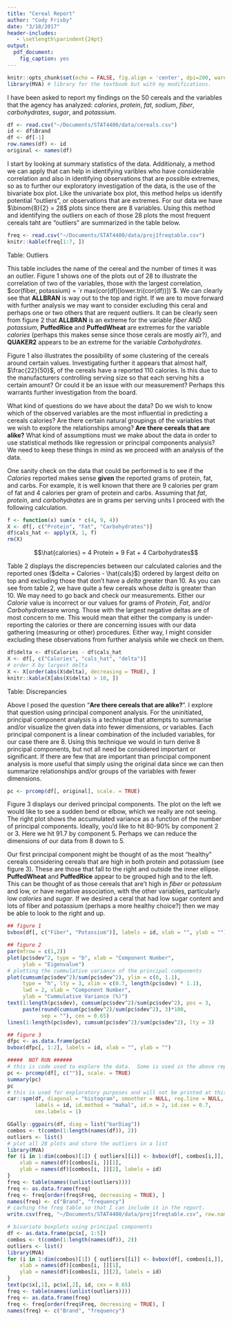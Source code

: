 ```yaml
---
title: "Cereal Report"
author: "Cody Frisby"
date: "3/18/2017"
header-includes:
   - \setlength\parindent{24pt}
output:
  pdf_document:
    fig_caption: yes
---
```


```r
knitr::opts_chunk$set(echo = FALSE, fig.align = 'center', dpi=200, warning=F, message=F, cache = TRUE)
library(MVA) # library for the textbook but with my modifications.
```

  I have been asked to report my findings on the 50 cereals and the variables that the agency has analyzed: *calories*, *protein*, *fat*, *sodium*, *fiber*, *carbohydrates*, *sugar*, and *potassium*.  

```r
df <- read.csv("~/Documents/STAT4400/data/cereals.csv")
id <- df$Brand
df <- df[-1]
row.names(df) <- id
original <- names(df)
```

I start by looking at summary statistics of the data.  Additionaly, a method we can apply that can help in identifying varibles who have considerable correlation and also in identifying observations that are possible extremes, so as to further our exploratory investigation of the data, is the use of the bivariate box plot.  Like the univariate box plot, this method helps us identify potential "outliers", or observations that are extremes.  For our data we have $\binom{8}{2} = 28$ plots since there are 8 variables.  Using this method and identifying the outliers on each of those 28 plots the most frequent cereals taht are "outliers" are summarized in the table below.  

```r
freq <- read.csv("~/Documents/STAT4400/data/proj1freqtable.csv")
knitr::kable(freq[1:7, ])
```

Table: Outliers
  
This table includes the name of the cereal and the number of times it was an outlier.  Figure 1 shows one of the plots out of 28 to illustrate the correlation of two of the variables, those with the largest correlation, $cor(fiber, potassium) = `r max(cor(df)[lower.tri(cor(df))])`$.  We can clearly see that **ALLBRAN** is way out to the top and right.  If we are to move forward with further analysis we may want to consider excluding this ceral and perhaps one or two others that are requent outliers.  It can be clearly seen from figure 2 that **ALLBRAN** is an extreme for the variable *fiber* AND *potassium*, **PuffedRice** and **PuffedWheat** are extremes for the variable *calories* (perhaps this makes sense since those cerals are mostly air?), and **QUAKER2** appears to be an extreme for the variable *Carbohydrates*.      

Figure 1 also illustrates the possibility of some clustering of the cereals around certain values.  Investigating further it appears that almost half, $\frac{22}{50}$, of the cereals have a reported 110 calories.  Is this due to the manufacturers controlling serving size so that each serving hits a certain amount?  Or could it be an issue with our measurement?  Perhaps this warrants further investigation from the board.  

What kind of questions do we have about the data?  Do we wish to know which of the observed variables are the most influential in predicting a cereals calories?  Are there certain natural groupings of the variables that we wish to explore the relationships among?  **Are there cereals that are alike?**  What kind of assumptions must we make about the data in order to use statistical methods like regression or principal components analysis?  We need to keep these things in mind as we proceed with an analysis of the data.  

One sanity check on the data that could be performed is to see if the *Calories* reported makes sense **given** the reported grams of protein, fat, and carbs.  For example, it is well known that there are 9 calories per gram of fat and 4 calories per gram of protein and carbs.  Assuming that *fat*, *protein*, and *carbohydrates* are in grams per serving units I proceed with the following calculation.  

```r
f <- function(x) sum(x * c(4, 9, 4))
X <- df[, c("Protein", "Fat", "Carbohydrates")]
df$cals_hat <- apply(X, 1, f)
rm(X)
```

$$\hat{calories} = 4  Protein + 9  Fat + 4  Carbohydrates$$  

Table 2 displays the discrepencies between our calculated calories and the reported ones ($delta = Calories - \hat{cals}$) ordered by largest *delta* on top and excluding those that don't have a *delta* greater than 10.  As you can see from table 2, we have quite a few cereals whose *delta* is greater than 10.  We may need to go back and check our measurements.  Either our *Calorie* value is incorrect or our values for grams of *Protein*, *Fat*, and/or *Carbohydrates*are wrong.  Those with the largest negative deltas are of most concern to me.  This would mean that either the company is under-reporting the calories or there are concerning issues with our data gathering (measuring or other) procedures.  Either way, I might consider excluding these observations from further analysis while we check on them.  


```r
df$delta <- df$Calories - df$cals_hat
X <- df[, c("Calories", "cals_hat", "delta")]
# order X by largest delta
X <- X[order(abs(X$delta), decreasing = TRUE), ]
knitr::kable(X[abs(X$delta) > 10, ])
```

Table: Discrepancies

Above I posed the question "**Are there cereals that are alike?**".  I explore that question using principal component analysis.  For the uninitiated, principal component analysis is a technique that attempts to summarise and/or visualize the given data into fewer dimensions, or variables.  Each principal component is a linear combination of the included variables, for our case there are 8.  Using this technique we would in turn derive 8 principal components, but not all need be considered important or significant.  If there are few that are important than principal component analysis is more useful that simply using the original data since we can then summarize relationships and/or groups of the variables with fewer dimensions.  

```r
pc <- prcomp(df[, original], scale. = TRUE)
```

Figure 3 displays our derived principal components.  The plot on the left we would like to see a sudden bend or elbow, which we really are not seeing.  The right plot shows the accumulated variance as a function of the number of principal components.  Ideally, you'd like to hit 80-90% by component 2 or 3.  Here we hit 91.7 by component 5.  Perhaps we can reduce the dimensions of our data from 8 down to 5.  

Our first principal component might be thought of as the most "healthy" cereals considering cereals that are high in both protein and potassium (see figure 3).  These are those that fall to the right and outside the inner ellipse.  **PuffedWheat** and **PuffedRice** appear to be grouped high and to the left.  This can be thought of as those cereals that are't high in *fiber* or *potassium* and low, or have negative association, with the other variables, particularly low *calories* and *sugar*.  If we desired a ceral that had low sugar content and lots of fiber and potassium (perhaps a more healthy choice?) then we may be able to look to the right and up.  


```r
## figure 1
bvbox(df[, c("Fiber", "Potassium")], labels = id, xlab = "", ylab = "")
```


```r
## figure 2
par(mfrow = c(1,2))
plot(pc$sdev^2, type = "b", xlab = "Component Number", 
     ylab = "Eigenvalue")
# plotting the cummulative variance of the principal components
plot(cumsum(pc$sdev^2)/sum(pc$sdev^2), ylim = c(0, 1.1), 
     type = "h", lty = 3, xlim = c(0.7, length(pc$sdev) * 1.1), 
     lwd = 2, xlab = "Component Number", 
     ylab = "Cummulative Variance (%)")
text(1:length(pc$sdev), cumsum(pc$sdev^2)/sum(pc$sdev^2), pos = 3, 
     paste(round(cumsum(pc$sdev^2)/sum(pc$sdev^2), 3)*100, 
           sep = ""), cex = 0.65)
lines(1:length(pc$sdev), cumsum(pc$sdev^2)/sum(pc$sdev^2), lty = 3)
```



```r
## figure 3
dfpc <- as.data.frame(pc$x)
bvbox(dfpc[, 1:2], labels = id, xlab = "", ylab = "")
```



```r
#####  NOT RUN ######
# this is code used to explore the data.  Some is used in the above report. 
pc <- prcomp(df[, c("")], scale. = TRUE)
summary(pc)
pc
# this is used for exploratory purposes and will not be printed at this point in the analysis.
car::spm(df, diagonal = "histogram", smoother = NULL, reg.line = NULL,
         labels = id, id.method = "mahal", id.n = 2, id.cex = 0.7, 
         cex.labels = 1)

GGally::ggpairs(df, diag = list("barDiag"))
combos <- t(combn(1:length(names(df)), 2))
outliers <- list()
# plot all 28 plots and store the outliers in a list
library(MVA)
for (i in 1:dim(combos)[1]) { outliers[[i]] <- bvbox(df[, combos[i,]], 
    xlab = names(df)[combos[i, ]][1], 
    ylab = names(df)[combos[i, ]][2], labels = id) 
} 
freq <- table(names((unlist(outliers))))
freq <- as.data.frame(freq)
freq <- freq[order(freq$Freq, decreasing = TRUE), ]
names(freq) <- c("Brand", "frequency")
# caching the freq table so that I can include it in the report. 
write.csv(freq, "~/Documents/STAT4400/data/proj1freqtable.csv", row.names = F)

# bivariate boxplots using principal components
df <- as.data.frame(pc$x[, 1:5])
combos <- t(combn(1:length(names(df)), 2))
outliers <- list()
library(MVA)
for (i in 1:dim(combos)[1]) { outliers[[i]] <- bvbox(df[, combos[i,]], 
    xlab = names(df)[combos[i, ]][1], 
    ylab = names(df)[combos[i, ]][2], labels = id) 
} 
text(pc$x[,1], pc$x[,2], id, cex = 0.65)
freq <- table(names((unlist(outliers))))
freq <- as.data.frame(freq)
freq <- freq[order(freq$Freq, decreasing = TRUE), ]
names(freq) <- c("Brand", "frequency")
```

